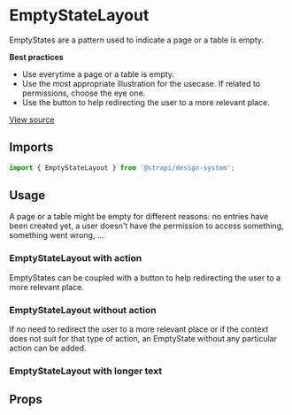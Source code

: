 

<Meta of={EmptyStateLayoutStories} />

# EmptyStateLayout

EmptyStates are a pattern used to indicate a page or a table is empty.

**Best practices**

- Use everytime a page or a table is empty.
- Use the most appropriate illustration for the usecase. If related to permissions, choose the eye one.
- Use the button to help redirecting the user to a more relevant place.

[View source](https://github.com/strapi/design-system/tree/main/packages/design-system/src/EmptyStateLayout)

## Imports

```js
import { EmptyStateLayout } from '@strapi/design-system';
```

## Usage

A page or a table might be empty for different reasons: no entries have been created yet, a user doesn't have the
permission to access something, something went wrong, ...

### EmptyStateLayout with action

EmptyStates can be coupled with a button to help redirecting the user to a more relevant place.

<Canvas of={EmptyStateLayoutStories.Base} />

### EmptyStateLayout without action

If no need to redirect the user to a more relevant place or if the context does not suit for that type of action, an
EmptyState without any particular action can be added.

<Canvas of={EmptyStateLayoutStories.WithoutAction} />

### EmptyStateLayout with longer text

<Canvas of={EmptyStateLayoutStories.WithLargeText} />

## Props

<TypeTable of={EmptyStateLayout} />
